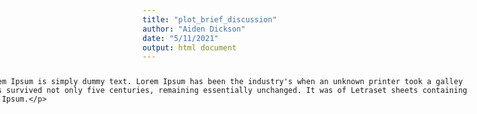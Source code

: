 ```yaml
---
title: "plot_brief_discussion"
author: "Aiden Dickson"
date: "5/11/2021"
output: html document
---
```

<head>
<style>
div.relative {
  position: relative;
  top: 150px;
  right: 300px;
  width: 800px;
  height: 100px;
} 

div.absolute {
  position: absolute;
  top: 150px;
  right: 200px;
  width: 800px;
  height: 100px;
  
}
</style>
</head>

<body>

<div class= "absolute">
    <p>
      Lorem Ipsum is simply dummy text. Lorem Ipsum has been the industry's when an unknown printer took a galley  It has survived not only five centuries, remaining essentially unchanged. It was of Letraset sheets containing Lorem Ipsum.</p>
      
</div>

</body>